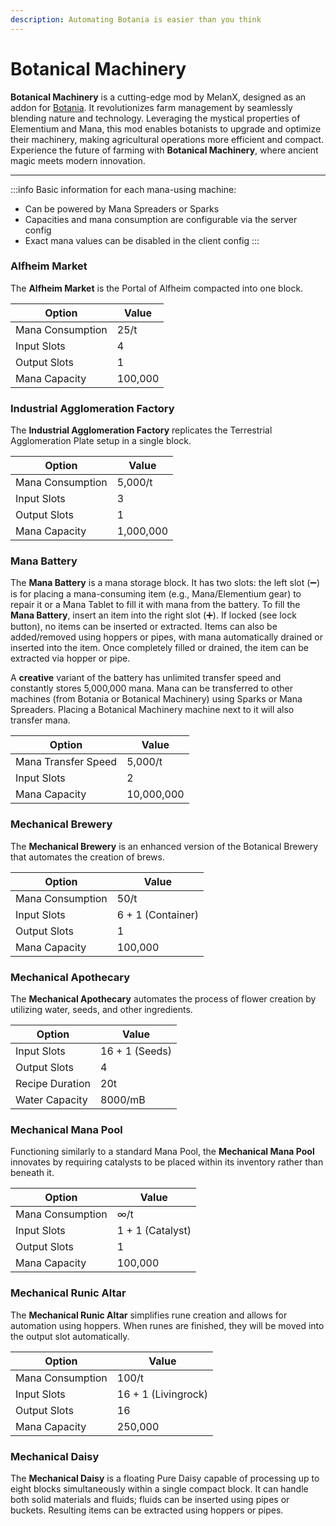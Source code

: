 ```yaml
---
description: Automating Botania is easier than you think
---
```


# Botanical Machinery


<ProjectHeader slug="botanical-machinery" mcVersion="1.16" />

**Botanical Machinery** is a cutting-edge mod by MelanX, designed as an addon
for [Botania](https://modrinth.com/mod/botania). It revolutionizes farm management by seamlessly blending nature and
technology. Leveraging the mystical properties of Elementium and Mana, this mod enables botanists to upgrade and
optimize their machinery, making agricultural operations more efficient and compact. Experience the future of farming
with **Botanical Machinery**, where ancient magic meets modern innovation.

---

:::info
Basic information for each mana-using machine:
- Can be powered by Mana Spreaders or Sparks
- Capacities and mana consumption are configurable via the server config
- Exact mana values can be disabled in the client config
  :::

### Alfheim Market
The **Alfheim Market** is the Portal of Alfheim compacted into one block.

| Option           | Value   |
|------------------|---------|
| Mana Consumption | 25/t    |
| Input Slots      | 4       |
| Output Slots     | 1       |
| Mana Capacity    | 100,000 |

### Industrial Agglomeration Factory
The **Industrial Agglomeration Factory** replicates the Terrestrial Agglomeration Plate setup in a single block.

| Option           | Value     |
|------------------|-----------|
| Mana Consumption | 5,000/t   |
| Input Slots      | 3         |
| Output Slots     | 1         |
| Mana Capacity    | 1,000,000 |

### Mana Battery
The **Mana Battery** is a mana storage block. It has two slots: the left slot (➖) is for placing a mana-consuming item
(e.g., Mana/Elementium gear) to repair it or a Mana Tablet to fill it with mana from the battery. To fill the **Mana
Battery**, insert an item into the right slot (➕). If locked (see lock button), no items can be inserted or extracted.
Items can also be added/removed using hoppers or pipes, with mana automatically drained or inserted into the item. Once
completely filled or drained, the item can be extracted via hopper or pipe.

A **creative** variant of the battery has unlimited transfer speed and constantly stores 5,000,000 mana. Mana can be
transferred to other machines (from Botania or Botanical Machinery) using Sparks or Mana Spreaders. Placing a Botanical
Machinery machine next to it will also transfer mana.

| Option              | Value      |
|---------------------|------------|
| Mana Transfer Speed | 5,000/t    |
| Input Slots         | 2          |
| Mana Capacity       | 10,000,000 |

### Mechanical Brewery
The **Mechanical Brewery** is an enhanced version of the Botanical Brewery that automates the creation of brews.

| Option           | Value             |
|------------------|-------------------|
| Mana Consumption | 50/t              |
| Input Slots      | 6 + 1 (Container) |
| Output Slots     | 1                 |
| Mana Capacity    | 100,000           |

### Mechanical Apothecary
The **Mechanical Apothecary** automates the process of flower creation by utilizing water, seeds, and other ingredients.

| Option          | Value          |
|-----------------|----------------|
| Input Slots     | 16 + 1 (Seeds) |
| Output Slots    | 4              |
| Recipe Duration | 20t            |
| Water Capacity  | 8000/mB        |

### Mechanical Mana Pool
Functioning similarly to a standard Mana Pool, the **Mechanical Mana Pool** innovates by requiring catalysts to be
placed within its inventory rather than beneath it.

| Option           | Value            |
|------------------|------------------|
| Mana Consumption | ∞/t              |
| Input Slots      | 1 + 1 (Catalyst) |
| Output Slots     | 1                |
| Mana Capacity    | 100,000          |

### Mechanical Runic Altar
The **Mechanical Runic Altar** simplifies rune creation and allows for automation using hoppers. When runes are
finished, they will be moved into the output slot automatically.

| Option           | Value               |
|------------------|---------------------|
| Mana Consumption | 100/t               |
| Input Slots      | 16 + 1 (Livingrock) |
| Output Slots     | 16                  |
| Mana Capacity    | 250,000             |

### Mechanical Daisy
The **Mechanical Daisy** is a floating Pure Daisy capable of processing up to eight blocks simultaneously within a
single compact block. It can handle both solid materials and fluids; fluids can be inserted using pipes or buckets.
Resulting items can be extracted using hoppers or pipes.
